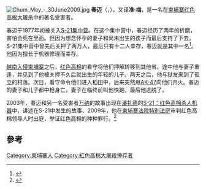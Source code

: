 [[File:Chum_Mey_-_30June2009.jpg|thumb]]
'''春迈'''（{{lang-km|ជុំ ម៉ី}}，{{bd||约1930年|||}}），又译'''准·梅'''，是一名在[[柬埔寨|柬埔寨]][[红色高棉大屠杀|红色高棉大屠杀]]中的著名受害者。

春迈于1977年初被关入[[S-21集中营|S-21集中营]]。在这个集中营中，春迈经历了两年的折磨，害怕会死在里面。但因为想念怀孕的妻子和尚未出生的孩子而最后支持了下去。S-21集中营中曾先后关押了两万人，最后只有十二人幸存，春迈就是其中一名<ref>{{cite web|url=https://www.nytimes.com/books/first/c/chandler-voices.html|title=chandler-voices|accessdate=2016-04-17|archive-date=2015-04-03|archive-url=https://web.archive.org/web/20150403025507/https://www.nytimes.com/books/first/c/chandler-voices.html|dead-url=no}}</ref>。他因为擅长于机器修理而幸存。

[[柬越战争|越南入侵柬埔寨]]之后，[[红色高棉|红色高棉]]的看守将他们押解转移到其他省。途中他与妻子重逢，并见到了他被关押不久后就出生的年轻的儿子。两天之后，他与狱友来到了孤立的村落。次日，看守命令他们进入稻田中，后来突然用[[AK-47|AK-47]]向他们开火。春迈的妻子和儿子都中枪身亡，妻子在临终前叫他快跑，最后他逃脱了。

2003年，春迈和另一名受害者[[万纳|万纳]]的故事出现在[[潘礼德|潘礼德]]的[[S-21：红色高棉杀人机器|S-21：红色高棉杀人机器]]中，讲述在S-21中发生的故事、2009年，他在[[柬埔寨法院特别法庭|柬埔寨法院特别法庭]]审判红色高棉领导人时出庭，举证红色高棉的种种罪行。<ref>{{cite web|url=https://www.bbc.com/news/world-asia-pacific-10602689|title=Chum Mey: Tuol Sleng survivor|first=Zoe|last=Murphy|date=2010-07-26|publisher=|via=www.bbc.com|access-date=2019-10-02|archive-date=2020-11-12|archive-url=https://web.archive.org/web/20201112031109/https://www.bbc.com/news/world-asia-pacific-10602689|dead-url=no}}</ref>

==參考==
{{reflist}}

{{紅色高棉大屠殺}}
[[Category:柬埔寨人|Category:柬埔寨人]]
[[Category:紅色高棉大屠殺倖存者|Category:紅色高棉大屠殺倖存者]]